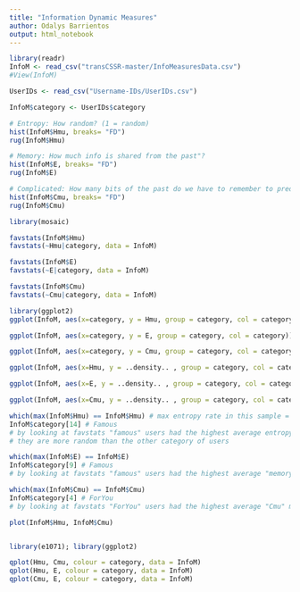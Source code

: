```yaml
---
title: "Information Dynamic Measures"
author: Odalys Barrientos
output: html_notebook
---
```


```r
library(readr)
InfoM <- read_csv("transCSSR-master/InfoMeasuresData.csv")
#View(InfoM)

UserIDs <- read_csv("Username-IDs/UserIDs.csv")

InfoM$category <- UserIDs$category
```
```r
# Entropy: How random? (1 = random)
hist(InfoM$Hmu, breaks= "FD")
rug(InfoM$Hmu)

# Memory: How much info is shared from the past"?
hist(InfoM$E, breaks= "FD")
rug(InfoM$E)

# Complicated: How many bits of the past do we have to remember to predict the future?
hist(InfoM$Cmu, breaks= "FD")
rug(InfoM$Cmu)
```

```r
library(mosaic)

favstats(InfoM$Hmu)
favstats(~Hmu|category, data = InfoM)

favstats(InfoM$E)
favstats(~E|category, data = InfoM)

favstats(InfoM$Cmu)
favstats(~Cmu|category, data = InfoM)
```


```r
library(ggplot2)
ggplot(InfoM, aes(x=category, y = Hmu, group = category, col = category)) + geom_boxplot()

ggplot(InfoM, aes(x=category, y = E, group = category, col = category)) + geom_boxplot()

ggplot(InfoM, aes(x=category, y = Cmu, group = category, col = category)) + geom_boxplot()
```

```r
ggplot(InfoM, aes(x=Hmu, y = ..density.. , group = category, col = category)) + geom_density()

ggplot(InfoM, aes(x=E, y = ..density.. , group = category, col = category)) + geom_density()

ggplot(InfoM, aes(x=Cmu, y = ..density.. , group = category, col = category)) + geom_density()

```
```r
which(max(InfoM$Hmu) == InfoM$Hmu) # max entropy rate in this sample = 0.327
InfoM$category[14] # Famous 
# by looking at favstats "famous" users had the highest average entropy rate meaning they should be the hardest to predict
# they are more random than the other category of users

which(max(InfoM$E) == InfoM$E) 
InfoM$category[9] # Famous
# by looking at favstats "famous" users had the highest average "memory??" meaning they had the most info shared between the past and the future

which(max(InfoM$Cmu) == InfoM$Cmu) 
InfoM$category[4] # ForYou
# by looking at favstats "ForYou" users had the highest average "Cmu" meaning they had the most complicated/ sophisticated models (had to look further in the past to predict)
```

```r
plot(InfoM$Hmu, InfoM$Cmu)


library(e1071); library(ggplot2)

qplot(Hmu, Cmu, colour = category, data = InfoM)
qplot(Hmu, E, colour = category, data = InfoM)
qplot(Cmu, E, colour = category, data = InfoM)
```

